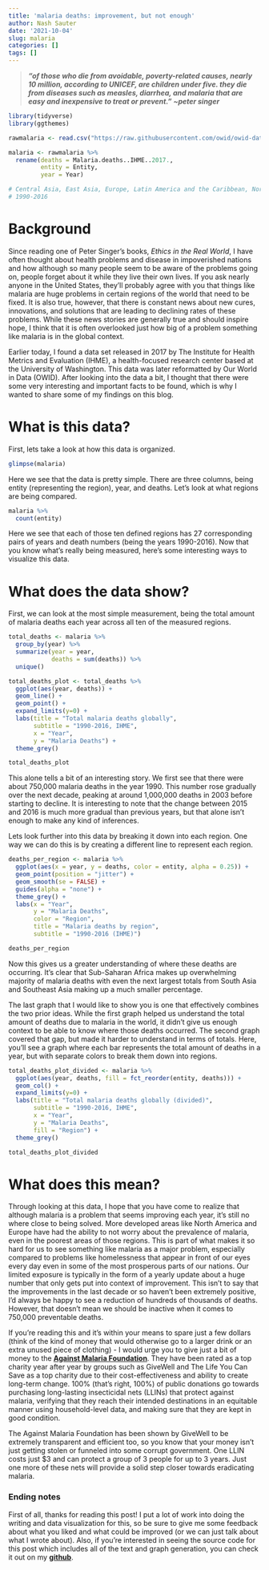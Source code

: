 ```yaml
---
title: 'malaria deaths: improvement, but not enough'
author: Nash Sauter
date: '2021-10-04'
slug: malaria
categories: []
tags: []
---
```

> ***"of those who die from avoidable, poverty-related causes, nearly 10 million, according to UNICEF, are children under five. they die from diseases such as measles, diarrhea, and malaria that are easy and inexpensive to treat or prevent." ~peter singer***

```r
library(tidyverse)
library(ggthemes)

rawmalaria <- read.csv("https://raw.githubusercontent.com/owid/owid-datasets/master/datasets/Malaria%20deaths%20by%20region%20(IHME%2C%202017)/Malaria%20deaths%20by%20region%20(IHME%2C%202017).csv")
```

```r
malaria <- rawmalaria %>%
  rename(deaths = Malaria.deaths..IHME..2017.,
         entity = Entity,
         year = Year)

# Central Asia, East Asia, Europe, Latin America and the Caribbean, North Africa and Middle East, North America, Oceania
# 1990-2016
```

# Background
Since reading one of Peter Singer's books, *Ethics in the Real World*, I have often thought about health problems and disease in impoverished nations and how although so many people seem to be aware of the problems going on, people forget about it while they live their own lives.
If you ask nearly anyone in the United States, they'll probably agree with you that things like malaria are huge problems in certain regions of the world that need to be fixed.
It is also true, however, that there is constant news about new cures, innovations, and solutions that are leading to declining rates of these problems.
While these news stories are generally true and should inspire hope, I think that it is often overlooked just how big of a problem something like malaria is in the global context.

Earlier today, I found a data set released in 2017 by The Institute for Health Metrics and Evaluation (IHME), a health-focused research center based at the University of Washington.
This data was later reformatted by Our World in Data (OWID).
After looking into the data a bit, I thought that there were some very interesting and important facts to be found, which is why I wanted to share some of my findings on this blog.

# What is this data?
First, lets take a look at how this data is organized. 
```r
glimpse(malaria)
```
Here we see that the data is pretty simple. 
There are three columns, being entity (representing the region), year, and deaths.
Let's look at what regions are being compared.
```r
malaria %>%
  count(entity)
```
Here we see that each of those ten defined regions has 27 corresponding pairs of years and death numbers (being the years 1990-2016).
Now that you know what's really being measured, here's some interesting ways to visualize this data.

# What does the data show?
First, we can look at the most simple measurement, being the total amount of malaria deaths each year across all ten of the measured regions.

```r
total_deaths <- malaria %>%
  group_by(year) %>%
  summarize(year = year,
            deaths = sum(deaths)) %>%
  unique()

total_deaths_plot <- total_deaths %>%
  ggplot(aes(year, deaths)) +
  geom_line() +
  geom_point() +
  expand_limits(y=0) +
  labs(title = "Total malaria deaths globally",
       subtitle = "1990-2016, IHME",
       x = "Year",
       y = "Malaria Deaths") +
  theme_grey()

total_deaths_plot
```
This alone tells a bit of an interesting story.
We first see that there were about 750,000 malaria deaths in the year 1990.
This number rose gradually over the next decade, peaking at around 1,000,000 deaths in 2003 before starting to decline.
It is interesting to note that the change between 2015 and 2016 is much more gradual than previous years, but that alone isn't enough to make any kind of inferences.

Lets look further into this data by breaking it down into each region.
One way we can do this is by creating a different line to represent each region.

```r
deaths_per_region <- malaria %>%
  ggplot(aes(x = year, y = deaths, color = entity, alpha = 0.25)) +
  geom_point(position = "jitter") +
  geom_smooth(se = FALSE) +
  guides(alpha = "none") +
  theme_grey() +
  labs(x = "Year",
       y = "Malaria Deaths",
       color = "Region",
       title = "Malaria deaths by region",
       subtitle = "1990-2016 (IHME)")

deaths_per_region
```
Now this gives us a greater understanding of where these deaths are occurring.
It's clear that Sub-Saharan Africa makes up overwhelming majority of malaria deaths with even the next largest totals from South Asia and Southeast Asia making up a much smaller percentage.

The last graph that I would like to show you is one that effectively combines the two prior ideas. While the first graph helped us understand the total amount of deaths due to malaria in the world, it didn't give us enough context to be able to know where those deaths occurred.
The second graph covered that gap, but made it harder to understand in terms of totals.
Here, you'll see a graph where each bar represents the total amount of deaths in a year, but with separate colors to break them down into regions.

```r
total_deaths_plot_divided <- malaria %>%
  ggplot(aes(year, deaths, fill = fct_reorder(entity, deaths))) +
  geom_col() +
  expand_limits(y=0) +
  labs(title = "Total malaria deaths globally (divided)",
       subtitle = "1990-2016, IHME",
       x = "Year",
       y = "Malaria Deaths",
       fill = "Region") +
  theme_grey()

total_deaths_plot_divided
``` 

# What does this mean?
Through looking at this data, I hope that you have come to realize that although malaria is a problem that seems improving each year, it's still no where close to being solved.
More developed areas like North America and Europe have had the ability to not worry about the prevalence of malaria, even in the poorest areas of those regions.
This is part of what makes it so hard for us to see something like malaria as a major problem, especially compared to problems like homelessness that appear in front of our eyes every day even in some of the most prosperous parts of our nations.
Our limited exposure is typically in the form of a yearly update about a huge number that only gets put into context of improvement.
This isn't to say that the improvements in the last decade or so haven't been extremely positive, I'd always be happy to see a reduction of hundreds of thousands of deaths.
However, that doesn't mean we should be inactive when it comes to 750,000 preventable deaths.

If you're reading this and it's within your means to spare just a few dollars (think of the kind of money that would otherwise go to a larger drink or an extra unused piece of clothing) - I would urge you to give just a bit of money to the [**Against Malaria Foundation**](https://www.againstmalaria.com/).
They have been rated as a top charity year after year by groups such as GiveWell and The Life You Can Save as a top charity due to their cost-effectiveness and ability to create long-term change.
100% (that's right, 100%) of public donations go towards purchasing long-lasting insecticidal nets (LLINs) that protect against malaria, verifying that they reach their intended destinations in an equitable manner using household-level data, and making sure that they are kept in good condition.

The Against Malaria Foundation has been shown by GiveWell to be extremely transparent and efficient too, so you know that your money isn't just getting stolen or funneled into some corrupt government.
One LLIN costs just $3 and can protect a group of 3 people for up to 3 years.
Just one more of these nets will provide a solid step closer towards eradicating malaria.

### Ending notes
First of all, thanks for reading this post!
I put a lot of work into doing the writing and data visualization for this, so be sure to give me some feedback about what you liked and what could be improved (or we can just talk about what I wrote about).
Also, if you're interested in seeing the source code for this post which includes all of the text and graph generation, you can check it out on my [**github**](https://github.com/nashsauter1/rblog/blob/main/content/post/2021-10-04-malaria/index.Rmd).
